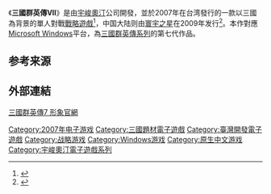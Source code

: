 {{NoteTA
| G1=Games
}}
{{Infobox VG
| title       = 三国群英传VII
| image       = 
| caption     = 
| genre       = [[战略游戏|战略游戏]]
| platforms   = [[Microsoft_Windows|Microsoft Windows]]
| developer   = [[宇峻奧汀|宇峻奧汀]]
| publisher   = {{vgrelease|TW|宇峻奧汀|CN|[[寰宇之星|寰宇之星]]}}
| director    = 
| producer    = 
| designer    = 李宗翰
| writer      = 
| programmer  = 
| composer    = 吴菁菁
| artist      = 顾凯威
| series      = [[三國群英傳系列|三國群英傳系列]]
| engine      = 
| modes       = [[单人电子游戏|单人游戏]]
| released    = {{vgrelease|TW|2007年12月19日<ref name=TW />|CN|2009年1月1日<ref name=CN />}}
}}
《'''三國群英傳VII'''》是由[[宇峻奧汀|宇峻奧汀]]公司開發，並於2007年在台湾發行的一款以三國為背景的單人對戰[[戰略遊戲|戰略遊戲]]<ref name=TW>{{cite web|title=《三國群英傳 7》即將登台 巴哈商城預購送 100cm 橫幅千人戰海報|url=http://gnn.gamer.com.tw/0/28500.html|website=巴哈姆特|accessdate=2015-07-28|archive-date=2016-03-04|archive-url=https://web.archive.org/web/20160304073626/http://gnn.gamer.com.tw/0/28500.html|dead-url=no}}</ref>，中国大陆则由[[寰宇之星|寰宇之星]]在2009年发行<ref name=CN>{{cite web|title=《三国群英传Ⅶ》2009年1月1日上市|url=http://games.sina.com.cn/j/n/2008-12-30/1748289875.shtml|website=新浪游戏|accessdate=2015-07-28|archive-date=2016-03-04|archive-url=https://web.archive.org/web/20160304105033/http://games.sina.com.cn/j/n/2008-12-30/1748289875.shtml|dead-url=no}}</ref>。本作對應[[Microsoft_Windows|Microsoft Windows]]平台，為[[三國群英傳系列|三國群英傳系列]]的第七代作品。

== 参考来源 ==
{{reflist|30em}}

== 外部連結 ==
[http://www.uj.com.tw/game/sango7/ 三國群英傳7 形象官網]{{Wayback|url=http://www.uj.com.tw/game/sango7/ |date=20150830005939 }}

{{DEFAULTSORT:San Guo Qun Ying Zhuan 7}}
[[Category:2007年电子游戏|Category:2007年电子游戏]]
[[Category:三國題材電子遊戲|Category:三國題材電子遊戲]]
[[Category:臺灣開發電子遊戲|Category:臺灣開發電子遊戲]]
[[Category:战略游戏|Category:战略游戏]]
[[Category:Windows游戏|Category:Windows游戏]]
[[Category:原生中文游戏|Category:原生中文游戏]]
[[Category:宇峻奧汀電子遊戲系列|Category:宇峻奧汀電子遊戲系列]]


{{videogame-stub}}